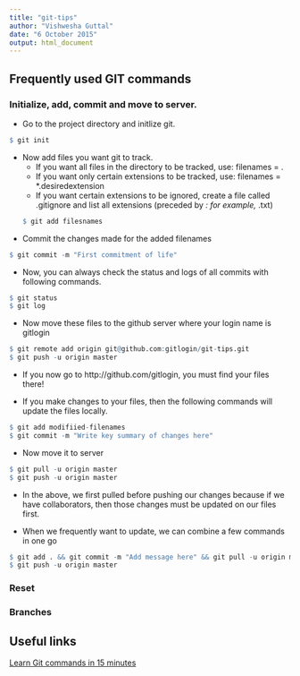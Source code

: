 ```yaml
---
title: "git-tips"
author: "Vishwesha Guttal"
date: "6 October 2015"
output: html_document
---
```


## Frequently used GIT commands

### Initialize, add, commit and move to server. 
* Go to the project directory and initlize git.
```r
$ git init
```

* Now add files you want git to track.
     + If you want all files in the directory to be tracked, use: filenames = . 
     + If you want only certain extensions to be tracked, use: filenames = *.desiredextension
     + If you want certain extensions to be ignored, create a file called .gitignore and list all extensions (preceded by *: for example, *.txt)
```r
$ git add filesnames
```


* Commit the changes made for the added filenames
```r
$ git commit -m "First commitment of life"
```

* Now, you can always check the status and logs of all commits with following commands. 

```r
$ git status
$ git log
```

* Now move these files to the github server where your login name is gitlogin
```r
$ git remote add origin git@github.com:gitlogin/git-tips.git
$ git push -u origin master
```

* If you now go to http://github.com/gitlogin, you must find your files there! 

* If you make changes to your files, then the following commands will update the files locally. 
```r
$ git add modifiied-filenames
$ git commit -m "Write key summary of changes here"
```

* Now move it to server
```r
$ git pull -u origin master
$ git push -u origin master
```

* In the above, we first pulled before pushing our changes because if we have collaborators, then those changes must be updated on our files first. 

* When we frequently want to update, we can combine a few commands in one go
```r
$ git add . && git commit -m "Add message here" && git pull -u origin master 
$ git push -u origin master
```

### Reset 


### Branches 


## Useful links

[Learn Git commands in 15 minutes](https://try.github.io)